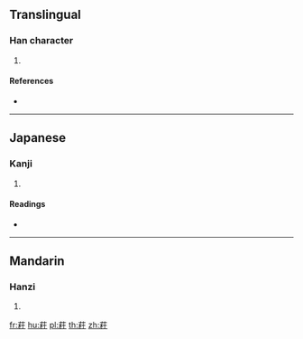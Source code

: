 {{character info/new}}
==Translingual==

===Han character===
{{Han char|rn=140|rad=艸|as=07|sn=13|four=|canj=TDG}}

# {{defn|Han|sort=艸07}}

====References====
* {{Han ref|kx=1031.390|dkj=30984|dj=1491.130|hdz=53215.010|uh=8370|ud=33648}}

----

==Japanese==

===Kanji===
{{ja-kanji|grade=|rs=艸07}}

# {{defn|lang=ja|sort=艸07}}

====Readings====
* {{ja-readings|on=[[と]] (to), [[ず]] (zu)|kun=|nanori=}}

----

==Mandarin==

===Hanzi===
{{cmn-hanzi|pin=[[dù]] ([[du4]]), [[hē]] ([[he1]]), [[hè]] ([[he4]]), [[kē]] ([[ke1]])|wg=tu<sup>4</sup>, ho<sup>1</sup>, ho<sup>4</sup>, k'o<sup>1</sup>}}

# {{defn|lang=cmn|sort=艸07}}

[[fr:荰]]
[[hu:荰]]
[[pl:荰]]
[[th:荰]]
[[zh:荰]]
